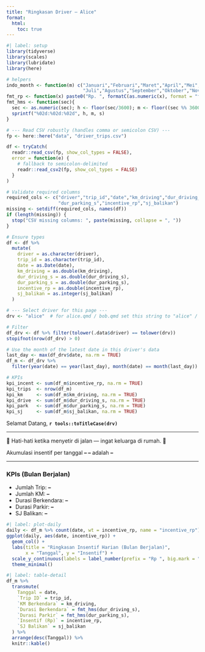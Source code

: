 ```yaml
---
title: "Ringkasan Driver — Alice"
format:
  html:
    toc: true
---
```



```r
#| label: setup
library(tidyverse)
library(scales)
library(lubridate)
library(here)

# helpers
indo_month <- function(m) c("Januari","Februari","Maret","April","Mei","Juni",
                            "Juli","Agustus","September","Oktober","November","Desember")[as.integer(m)]
fmt_rp <- function(x) paste0("Rp. ", formatC(as.numeric(x), format = "f", big.mark = ".", decimal.mark = ",", digits = 0))
fmt_hms <- function(sec){
  sec <- as.numeric(sec); h <- floor(sec/3600); m <- floor((sec %% 3600)/60); s <- round(sec %% 60)
  sprintf("%02d:%02d:%02d", h, m, s)
}

# --- Read CSV robustly (handles comma or semicolon CSV) ---
fp <- here::here("data", "driver_trips.csv")

df <- tryCatch(
  readr::read_csv(fp, show_col_types = FALSE),
  error = function(e) {
    # fallback to semicolon-delimited
    readr::read_csv2(fp, show_col_types = FALSE)
  }
)

# Validate required columns
required_cols <- c("driver","trip_id","date","km_driving","dur_driving_s",
                   "dur_parking_s","incentive_rp","sj_balikan")
missing <- setdiff(required_cols, names(df))
if (length(missing)) {
  stop("CSV missing columns: ", paste(missing, collapse = ", "))
}

# Ensure types
df <- df %>%
  mutate(
    driver = as.character(driver),
    trip_id = as.character(trip_id),
    date = as.Date(date),
    km_driving = as.double(km_driving),
    dur_driving_s = as.double(dur_driving_s),
    dur_parking_s = as.double(dur_parking_s),
    incentive_rp = as.double(incentive_rp),
    sj_balikan = as.integer(sj_balikan)
  )

# --- Select driver for this page ---
drv <- "alice"  # for alice.qmd / bob.qmd set this string to "alice" / "bob"

# Filter
df_drv <- df %>% filter(tolower(.data$driver) == tolower(drv))
stopifnot(nrow(df_drv) > 0)

# Use the month of the latest date in this driver's data
last_day <- max(df_drv$date, na.rm = TRUE)
df_m <- df_drv %>%
  filter(year(date) == year(last_day), month(date) == month(last_day))

# KPIs
kpi_incent <- sum(df_m$incentive_rp, na.rm = TRUE)
kpi_trips  <- nrow(df_m)
kpi_km     <- sum(df_m$km_driving, na.rm = TRUE)
kpi_drive  <- sum(df_m$dur_driving_s, na.rm = TRUE)
kpi_park   <- sum(df_m$dur_parking_s, na.rm = TRUE)
kpi_sj     <- sum(df_m$sj_balikan, na.rm = TRUE)
```





Selamat Datang, **`r tools::toTitleCase(drv)`**

---

::: {.well}
🚚 Hati-hati ketika menyetir di jalan — ingat keluarga di rumah. 🏡
:::

::: {.well}
Akumulasi insentif per tanggal **<span id="sum_day">–</span> <span id="sum_month">–</span>** adalah **<span id="kpi_incent">–</span>**
:::

---

### KPIs (Bulan Berjalan)
- Jumlah Trip: **<span id="kpi_trips">–</span>**  
- Jumlah KM: **<span id="kpi_km">–</span>**  
- Durasi Berkendara: **<span id="kpi_drive">–</span>**  
- Durasi Parkir: **<span id="kpi_park">–</span>**  
- SJ Balikan: **<span id="kpi_sj">–</span>**

<!-- CSV parser -->
<script src="https://cdn.jsdelivr.net/npm/papaparse@5.4.1/papaparse.min.js"></script>

<script>
(function () {
  // === CONFIG ===
  const RAW_CSV_URL =
    "https://raw.githubusercontent.com/romanusdd-spec/driver-incentive-site/refs/heads/data-updates/data/driver_trips.csv";

  // Driver name from file name (drivers/dodi.html -> "dodi")
  const path = (location.pathname || "").toLowerCase();
  const m = path.match(/\/drivers\/([^\/]+)\.html$/);
  const DRIVER = m ? m[1] : ""; // "dodi", "alice", "bob", etc.

  // Helpers
  const indoMonth = (i) => ["Januari","Februari","Maret","April","Mei","Juni","Juli","Agustus","September","Oktober","November","Desember"][i];
  const fmtRp = (x) => {
    const n = Math.round(Number(x) || 0);
    return "Rp. " + n.toString().replace(/\B(?=(\d{3})+(?!\d))/g, ".");
  };
  const fmtHMS = (sec) => {
    sec = Math.round(Number(sec) || 0);
    const h = Math.floor(sec / 3600);
    const m = Math.floor((sec % 3600) / 60);
    const s = sec % 60;
    const pad = (z) => String(z).padStart(2, "0");
    return `${pad(h)}:${pad(m)}:${pad(s)}`;
  };

  // Safely set text in a #target if it exists
  function setText(id, val) {
    const el = document.getElementById(id);
    if (el) el.textContent = val;
  }

  // Load + compute
  fetch(RAW_CSV_URL, { cache: "no-store" })
    .then((r) => {
      if (!r.ok) throw new Error("CSV fetch failed: " + r.status);
      return r.text();
    })
    .then((csvText) => new Promise((resolve) => {
      Papa.parse(csvText, {
        header: true,
        skipEmptyLines: true,
        complete: (res) => resolve(res.data)
      });
    }))
    .then((rows) => {
      if (!Array.isArray(rows) || !rows.length) throw new Error("CSV empty");
      // Filter by driver (case-insensitive)
      const drvRows = rows.filter(r => (r.driver || "").toLowerCase() === DRIVER);
      if (!drvRows.length) throw new Error("No rows for driver: " + DRIVER);

      // Convert fields
      const parseDate = (d) => new Date(d); // assuming YYYY-MM-DD in CSV
      drvRows.forEach(r => {
        r._date = parseDate(r.date);
        r._km   = Number(r.km_driving || 0);
        r._drive= Number(r.dur_driving_s || 0);
        r._park = Number(r.dur_parking_s || 0);
        r._inc  = Number(r.incentive_rp || 0);
        r._sj   = Number(r.sj_balikan || 0);
      });

      // Last day available for this driver
      const last = drvRows.reduce((a, b) => (a._date > b._date ? a : b))._date;
      const ly = last.getFullYear(), lm = last.getMonth();

      // Month-to-date filter
      const mtd = drvRows.filter(r => r._date.getFullYear() === ly && r._date.getMonth() === lm);

      // KPIs
      const kpi_trips  = mtd.length;
      const kpi_km     = mtd.reduce((s, r) => s + r._km, 0);
      const kpi_drive  = mtd.reduce((s, r) => s + r._drive, 0);
      const kpi_park   = mtd.reduce((s, r) => s + r._park, 0);
      const kpi_inc    = mtd.reduce((s, r) => s + r._inc, 0);
      const kpi_sj     = mtd.reduce((s, r) => s + r._sj, 0);

      // Paint the page
      setText("sum_day",   String(last.getDate()));
      setText("sum_month", indoMonth(lm));
      setText("kpi_incent", fmtRp(kpi_inc));
      setText("kpi_trips",  kpi_trips);
      setText("kpi_km",     kpi_km.toLocaleString("id-ID"));
      setText("kpi_drive",  fmtHMS(kpi_drive));
      setText("kpi_park",   fmtHMS(kpi_park));
      setText("kpi_sj",     kpi_sj);
    })
    .catch((err) => {
      console.warn("[dashboard live update] fallback to static values:", err);
      // If something goes wrong, your existing static R-rendered values remain visible.
    });
})();
</script>

```r
#| label: plot-daily
daily <- df_m %>% count(date, wt = incentive_rp, name = "incentive_rp")
ggplot(daily, aes(date, incentive_rp)) +
  geom_col() +
  labs(title = "Ringkasan Insentif Harian (Bulan Berjalan)",
       x = "Tanggal", y = "Insentif") +
  scale_y_continuous(labels = label_number(prefix = "Rp ", big.mark = ".", decimal.mark = ",")) +
  theme_minimal()
```



```r
#| label: table-detail
df_m %>%
  transmute(
    Tanggal = date,
    `Trip ID` = trip_id,
    `KM Berkendara` = km_driving,
    `Durasi Berkendara` = fmt_hms(dur_driving_s),
    `Durasi Parkir` = fmt_hms(dur_parking_s),
    `Insentif (Rp)` = incentive_rp,
    `SJ Balikan` = sj_balikan
  ) %>%
  arrange(desc(Tanggal)) %>%
  knitr::kable()
```
